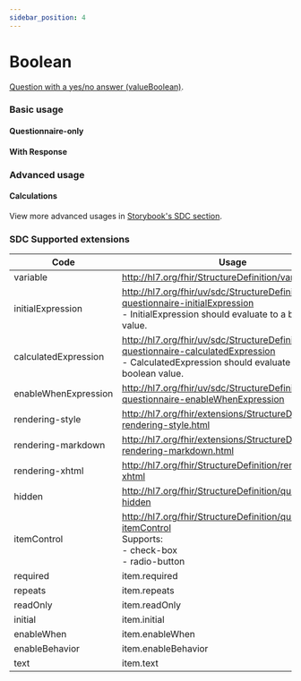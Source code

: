 ```yaml
---
sidebar_position: 4
---
```



# Boolean

[Question with a yes/no answer (valueBoolean)](https://www.hl7.org/fhir/r4/codesystem-item-type.html#item-type-boolean).

### Basic usage

#### Questionnaire-only

<IframeContainer storyId="itemtype-boolean--boolean-basic" initialHeight={150} />

#### With Response

<IframeContainer storyId="itemtype-boolean--boolean-basic-response" initialHeight={150} />

### Advanced usage

#### Calculations

<IframeContainer
  storyId="sdc-10-1-3-behavior-calculations-item-type-calculations--boolean-calculation"
  initialHeight={360}
/>

View more advanced usages in [Storybook's SDC section](https://smartforms.csiro.au/storybook/?path=/docs/sdc-overview--docs).

### SDC Supported extensions

| Code                 | Usage                                                                                                                                                |
| -------------------- | ---------------------------------------------------------------------------------------------------------------------------------------------------- |
| variable             | http://hl7.org/fhir/StructureDefinition/variable                                                                                                     |
| initialExpression    | http://hl7.org/fhir/uv/sdc/StructureDefinition/sdc-questionnaire-initialExpression<br/>- InitialExpression should evaluate to a boolean value.       |
| calculatedExpression | http://hl7.org/fhir/uv/sdc/StructureDefinition/sdc-questionnaire-calculatedExpression<br/>- CalculatedExpression should evaluate to a boolean value. |
| enableWhenExpression | http://hl7.org/fhir/uv/sdc/StructureDefinition/sdc-questionnaire-enableWhenExpression                                                                |
| rendering-style      | http://hl7.org/fhir/extensions/StructureDefinition-rendering-style.html                                                                              |
| rendering-markdown   | http://hl7.org/fhir/extensions/StructureDefinition-rendering-markdown.html                                                                           |
| rendering-xhtml      | http://hl7.org/fhir/StructureDefinition/rendering-xhtml                                                                                              |
| hidden               | http://hl7.org/fhir/StructureDefinition/questionnaire-hidden                                                                                         |
| itemControl          | http://hl7.org/fhir/StructureDefinition/questionnaire-itemControl<br/>Supports:<br/>- check-box <br/>- radio-button                                  |
| required             | item.required                                                                                                                                        |
| repeats              | item.repeats                                                                                                                                         |
| readOnly             | item.readOnly                                                                                                                                        |
| initial              | item.initial                                                                                                                                         |
| enableWhen           | item.enableWhen                                                                                                                                      |
| enableBehavior       | item.enableBehavior                                                                                                                                  |
| text                 | item.text                                                                                                                                            |
